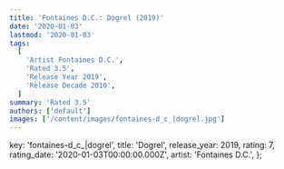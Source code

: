 ```yaml
---
title: 'Fontaines D.C.: Dogrel (2019)'
date: '2020-01-03'
lastmod: '2020-01-03'
tags:
  [
    'Artist Fontaines D.C.',
    'Rated 3.5',
    'Release Year 2019',
    'Release Decade 2010',
  ]
summary: 'Rated 3.5'
authors: ['default']
images: ['/content/images/fontaines-d_c_|dogrel.jpg']
---
```


  key: 'fontaines-d_c_|dogrel',
  title: 'Dogrel',
  release_year: 2019,
  rating: 7,
  rating_date: '2020-01-03T00:00:00.000Z',
  artist: 'Fontaines D.C.',
};

<MusicRating data={data} />
